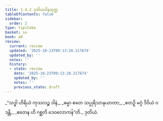```yaml
---
title: 1.4.2 ဒုတိယဒါနသုတ္တ
tableOfContents: false
sidebar:
  order: 2
type: tipitaka
basket: su
book: a8
review:
  current: review
  updated: '2025-10-23T09:13:28.217674'
  updated_by: ''
  notes: ''
  history:
  - state: review
    date: '2025-10-23T09:13:28.217674'
    updated_by: ''
    notes: ''
    previous_state: draft
---
```



<ReviewStatus review={frontmatter.review} showDetails={true} />

<HypothesisAnnotation frontmatter={frontmatter} />

<DynamicBreadcrumb />

<Division number="32" book="a8" e="ch" v="17" p="68">

<Paragraph number="324" type="verses" book="a8">
_“သဒ္ဓါ ဟိရိယံ ကုသလဉ္စ ဒါနံ,_  
_ဓမ္မာ ဧတေ သပ္ပုရိသာနုယာတာ;_  
_ဧတဉှိ မဂ္ဂံ ဒိဝိယံ ဝဒန္တိ,_  
_ဧတေန ဟိ ဂစ္ဆတိ ဒေဝလောကန်”တိ._  


</Paragraph>
</Division>

<Paragraph number="325" type="center" book="a8">
ဒုတိယံ.
</Paragraph>